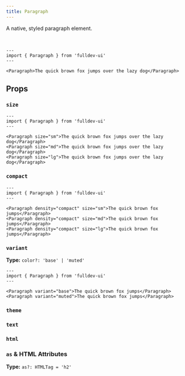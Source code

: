 ```yaml
---
title: Paragraph
---
```



A native, styled paragraph element.

<br />

```astro live
---
import { Paragraph } from 'fulldev-ui'
---

<Paragraph>The quick brown fox jumps over the lazy dog</Paragraph>
```

## Props

### `size`

<SizeProp />

```astro live
---
import { Paragraph } from 'fulldev-ui'
---

<Paragraph size="sm">The quick brown fox jumps over the lazy dog</Paragraph>
<Paragraph size="md">The quick brown fox jumps over the lazy dog</Paragraph>
<Paragraph size="lg">The quick brown fox jumps over the lazy dog</Paragraph>
```

### `compact`

<CompactProp />

```astro live
---
import { Paragraph } from 'fulldev-ui'
---

<Paragraph density="compact" size="sm">The quick brown fox jumps</Paragraph>
<Paragraph density="compact" size="md">The quick brown fox jumps</Paragraph>
<Paragraph density="compact" size="lg">The quick brown fox jumps</Paragraph>
```

### `variant`

**Type:** `color?: 'base' | 'muted'`

<VariantProp />

```astro live
---
import { Paragraph } from 'fulldev-ui'
---

<Paragraph variant="base">The quick brown fox jumps</Paragraph>
<Paragraph variant="muted">The quick brown fox jumps</Paragraph>
```

### `theme`

<ThemeProp />

### `text`

<TextProp />

### `html`

<HtmlProp />

### `as` & HTML Attributes

**Type:** `as?: HTMLTag = 'h2'`

<AsProp />
